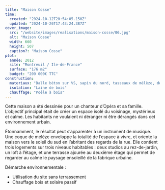 ```yaml
---
title: "Maison Cosse"
time:
  created: "2024-10-12T20:54:05.150Z"
  updated: "2024-10-26T17:43:24.387Z"
cover_image:
  src: "/website/images/realisations/maison-cosse/06.jpg"
  alt: "Maison Cosse"
  width: 660
  height: 507
  caption?: "Maison Cosse"
plot:
  année: 2012
  site: "Montreuil / Ile-de-France"
  surface: "176 m2"
  budget: "200 000€ TTC"
construction:
  materiaux: "Dalle béton sur VS, sapin du nord, tasseaux de mélèze, double vitrage clair"
  isolation: "Laine de bois"
  chauffage: "Poêle à bois"
---
```


Cette maison a été dessinée pour un chanteur d’Opéra et sa famille. L’objectif principal était de créer un espace isolé du voisinage, mystérieux et calme. Les habitants ne voulaient ni déranger ni être dérangés dans cet environnement urbain.

Étonnamment, le résultat peut s’apparenter à un instrument de musique.
Une coque de mélèze enveloppe la totalité de l’espace à vivre, et oriente la maison vers le soleil du sud en l’abritant des regards de la rue.
Elle contient trois logements sur trois niveaux habitables : deux studios au rez-de-jardin, un loft à l’étage, et une terrasse ajourée au deuxième étage qui permet de regarder au calme le paysage ensoleillé de la fabrique urbaine.

Démarche environnementale :

- Utilisation du site sans terrassement
- Chauffage bois et solaire passif
